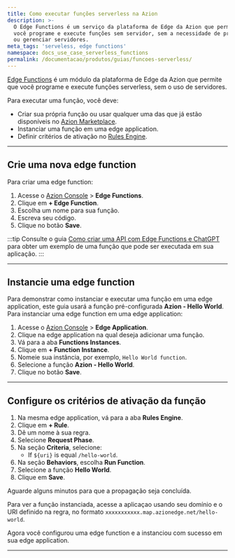 ```yaml
---
title: Como executar funções serverless na Azion
description: >-
  O Edge Functions é um serviço da plataforma de Edge da Azion que permite que
  você programe e execute funções sem servidor, sem a necessidade de provisionar
  ou gerenciar servidores.
meta_tags: 'serveless, edge functions'
namespace: docs_use_case_serverless_functions
permalink: /documentacao/produtos/guias/funcoes-serverless/
---
```


<InterfaceNote />

[Edge Functions](/pt-br/documentacao/produtos/build/edge-application/edge-functions/) é um módulo da plataforma de Edge da Azion que permite que você programe e execute funções serverless, sem o uso de servidores.

<LinkButton link="/pt-br/documentacao/produtos/build/edge-application/edge-functions-instances/" label="Saiba mais sobre Edge Functions para Edge Application" severity="secondary" />

Para executar uma função, você deve:

- Criar sua própria função ou usar qualquer uma das que já estão disponíveis no [Azion Marketplace](https://console.azion.com/marketplace).
- Instanciar uma função em uma edge application.
- Definir critérios de ativação no [Rules Engine](/pt-br/documentacao/produtos/build/edge-application/rules-engine/).

---

## Crie uma nova edge function

Para criar uma edge function:

1. Acesse o [Azion Console](/pt-br/documentacao/produtos/guias/como-acessar-o-azion-console/) > **Edge Functions**.
2. Clique em **+ Edge Function**.
3. Escolha um nome para sua função.
4. Escreva seu código.
5. Clique no botão **Save**.


:::tip
Consulte o guia [Como criar uma API com Edge Functions e ChatGPT](/pt-br/documentacao/produtos/guias/edge-functions/api-builder/) para obter um exemplo de uma função que pode ser executada em sua aplicação.
:::

---

## Instancie uma edge function

Para demonstrar como instanciar e executar uma função em uma edge application, este guia usará a função pré-configurada **Azion - Hello World**. Para instanciar uma edge function em uma edge application:


1. Acesse o [Azion Console](/pt-br/documentacao/produtos/guias/como-acessar-o-azion-console/) > **Edge Application**.
2. Clique na edge application na qual deseja adicionar uma função.
3. Vá para a aba **Functions Instances**.
4. Clique em **+ Function Instance**.
5. Nomeie sua instância, por exemplo, `Hello World function`.
6. Selecione a função **Azion - Hello World**.
7. Clique no botão **Save**.

---

## Configure os critérios de ativação da função

1. Na mesma edge application, vá para a aba **Rules Engine**.
2. Clique em **+ Rule**.
3. Dê um nome à sua regra.
4. Selecione **Request Phase**.
5. Na seção **Criteria**, selecione:
    - If `${uri}` is equal `/hello-world`.
6. Na seção **Behaviors**, escolha **Run Function**.
7. Selecione a função **Hello World**.
8. Clique em **Save**. 

Aguarde alguns minutos para que a propagação seja concluída.

Para ver a função instanciada, acesse a aplicaçao usando seu domínio e o URI definido na regra, no formato `xxxxxxxxxxx.map.azionedge.net/hello-world`.

Agora você configurou uma edge function e a instanciou com sucesso em sua edge application.

---